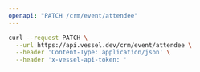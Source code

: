 ```yaml
---
openapi: "PATCH /crm/event/attendee"
---
```


<RequestExample>

```bash Request
curl --request PATCH \
  --url https://api.vessel.dev/crm/event/attendee \
  --header 'Content-Type: application/json' \
  --header 'x-vessel-api-token: '
```

</RequestExample>
